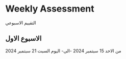 # Weekly Assessment

التقييم الاسبوعي


## الاسبوع الاول

من الاحد 15 سبتمبر 2024 -الى- اليوم السبت 21 سبتمبر 2024

